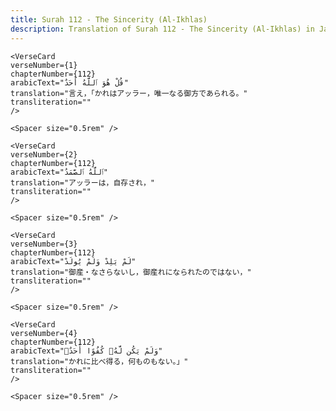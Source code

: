 ```yaml
---
title: Surah 112 - The Sincerity (Al-Ikhlas)  
description: Translation of Surah 112 - The Sincerity (Al-Ikhlas) in Japanese
---
```







    <VerseCard 
    verseNumber={1}
    chapterNumber={112}
    arabicText="قُلْ هُوَ ٱللَّهُ أَحَدٌ"
    translation="言え，「かれはアッラー，唯一なる御方であられる。"
    transliteration=""
    />

    <Spacer size="0.5rem" />
                
    <VerseCard 
    verseNumber={2}
    chapterNumber={112}
    arabicText="ٱللَّهُ ٱلصَّمَدُ"
    translation="アッラーは，自存され，"
    transliteration=""
    />

    <Spacer size="0.5rem" />
                
    <VerseCard 
    verseNumber={3}
    chapterNumber={112}
    arabicText="لَمْ يَلِدْ وَلَمْ يُولَدْ"
    translation="御産・なさらないし，御産れになられたのではない，"
    transliteration=""
    />

    <Spacer size="0.5rem" />
                
    <VerseCard 
    verseNumber={4}
    chapterNumber={112}
    arabicText="وَلَمْ يَكُن لَّهُۥ كُفُوًا أَحَدٌۢ"
    translation="かれに比べ得る，何ものもない。」"
    transliteration=""
    />

    <Spacer size="0.5rem" />
                